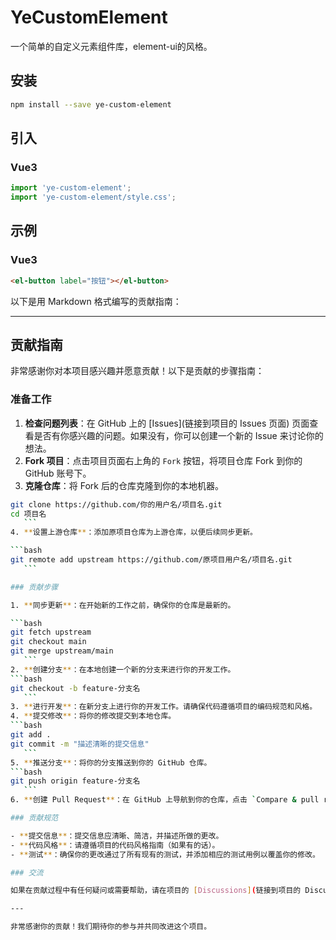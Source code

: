 # YeCustomElement
一个简单的自定义元素组件库，element-ui的风格。


## 安装
```bash
npm install --save ye-custom-element
```

## 引入

### Vue3
```js
import 'ye-custom-element';
import 'ye-custom-element/style.css';
```

## 示例

### Vue3
```html
<el-button label="按钮"></el-button>
```

以下是用 Markdown 格式编写的贡献指南：

---

## 贡献指南

非常感谢你对本项目感兴趣并愿意贡献！以下是贡献的步骤指南：

### 准备工作

1. **检查问题列表**：在 GitHub 上的 [Issues](链接到项目的 Issues 页面) 页面查看是否有你感兴趣的问题。如果没有，你可以创建一个新的 Issue 来讨论你的想法。
2. **Fork 项目**：点击项目页面右上角的 `Fork` 按钮，将项目仓库 Fork 到你的 GitHub 账号下。
3. **克隆仓库**：将 Fork 后的仓库克隆到你的本地机器。

 ```bash
 git clone https://github.com/你的用户名/项目名.git
 cd 项目名
    ```
4. **设置上游仓库**：添加原项目仓库为上游仓库，以便后续同步更新。

 ```bash
 git remote add upstream https://github.com/原项目用户名/项目名.git
    ```

### 贡献步骤

1. **同步更新**：在开始新的工作之前，确保你的仓库是最新的。

 ```bash
 git fetch upstream
 git checkout main
 git merge upstream/main
    ```
2. **创建分支**：在本地创建一个新的分支来进行你的开发工作。
 ```bash
 git checkout -b feature-分支名
    ```
3. **进行开发**：在新分支上进行你的开发工作。请确保代码遵循项目的编码规范和风格。
4. **提交修改**：将你的修改提交到本地仓库。
 ```bash
 git add .
 git commit -m "描述清晰的提交信息"
    ```
5. **推送分支**：将你的分支推送到你的 GitHub 仓库。
 ```bash
 git push origin feature-分支名
    ```
6. **创建 Pull Request**：在 GitHub 上导航到你的仓库，点击 `Compare & pull request` 按钮，填写相关信息后创建一个 Pull Request。

### 贡献规范

- **提交信息**：提交信息应清晰、简洁，并描述所做的更改。
- **代码风格**：请遵循项目的代码风格指南（如果有的话）。
- **测试**：确保你的更改通过了所有现有的测试，并添加相应的测试用例以覆盖你的修改。

### 交流

如果在贡献过程中有任何疑问或需要帮助，请在项目的 [Discussions](链接到项目的 Discussions 页面) 页面提问，或直接在相关的 Issue 下留言。

---

非常感谢你的贡献！我们期待你的参与并共同改进这个项目。
